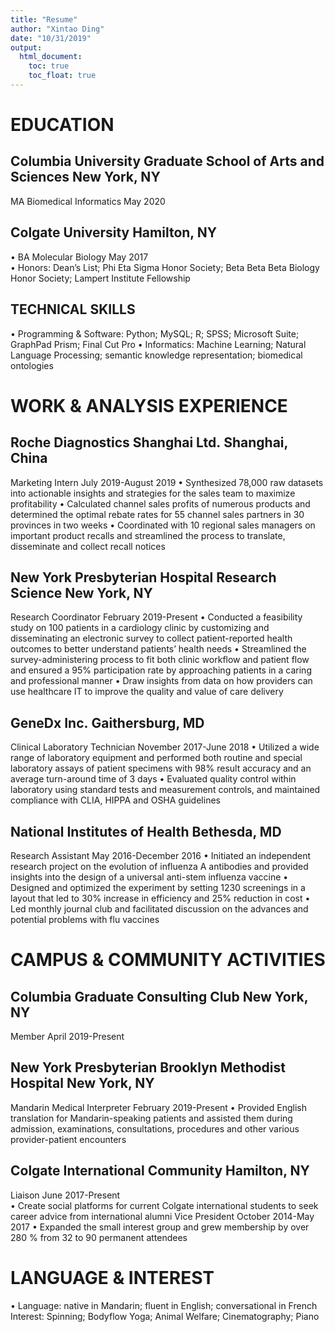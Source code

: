 ```yaml
---
title: "Resume"
author: "Xintao Ding"
date: "10/31/2019"
output: 
  html_document:
    toc: true
    toc_float: true
---
```


# EDUCATION

## Columbia University Graduate School of Arts and Sciences    New York, NY                                                                           
MA Biomedical Informatics       	May 2020                                                                                          	

## Colgate University    Hamilton, NY                                                                                                                                                 
•	BA Molecular Biology		May 2017	                                                                                                                        
•	Honors: Dean’s List; Phi Eta Sigma Honor Society; Beta Beta Beta Biology Honor Society; Lampert Institute Fellowship

## TECHNICAL SKILLS
•	Programming & Software: Python; MySQL; R; SPSS; Microsoft Suite; GraphPad Prism; Final Cut Pro
•	Informatics: Machine Learning; Natural Language Processing; semantic knowledge representation; biomedical ontologies

# WORK & ANALYSIS EXPERIENCE
## Roche Diagnostics Shanghai Ltd.	Shanghai, China
Marketing Intern 	July 2019-August 2019
•	Synthesized 78,000 raw datasets into actionable insights and strategies for the sales team to maximize profitability 
•	Calculated channel sales profits of numerous products and determined the optimal rebate rates for 55 channel sales partners in 30 provinces in two weeks
•	Coordinated with 10 regional sales managers on important product recalls and streamlined the process to translate, disseminate and collect recall notices 

## New York Presbyterian Hospital Research Science     New York, NY                                        
Research Coordinator    February 2019-Present                                                             •	Conducted a feasibility study on 100 patients in a cardiology clinic by customizing and disseminating an electronic survey to collect patient-reported health outcomes to better understand patients’ health needs 
•	Streamlined the survey-administering process to fit both clinic workflow and patient flow and ensured a 95% participation rate by approaching patients in a caring and professional manner 
•	Draw insights from data on how providers can use healthcare IT to improve the quality and value of care delivery 

## GeneDx Inc.    Gaithersburg, MD                                                                         
Clinical Laboratory Technician   November 2017-June 2018                                                  •	Utilized a wide range of laboratory equipment and performed both routine and special laboratory assays of patient specimens with 98% result accuracy and an average turn-around time of 3 days
•	Evaluated quality control within laboratory using standard tests and measurement controls, and maintained compliance with CLIA, HIPPA and OSHA guidelines

## National Institutes of Health     	Bethesda, MD                                                        
Research Assistant   May 2016-December 2016                                                               •	Initiated an independent research project on the evolution of influenza A antibodies and provided insights into the design of a universal anti-stem influenza vaccine
•	Designed and optimized the experiment by setting 1230 screenings in a layout that led to 30% increase in efficiency and 25% reduction in cost
•	Led monthly journal club and facilitated discussion on the advances and potential problems with flu vaccines

# CAMPUS & COMMUNITY ACTIVITIES
## Columbia Graduate Consulting Club	New York, NY
Member            	April 2019-Present

## New York Presbyterian Brooklyn Methodist Hospital    New York, NY                                       
Mandarin Medical Interpreter	February 2019-Present
•	Provided English translation for Mandarin-speaking patients and assisted them during admission, examinations, consultations, procedures and other various provider-patient encounters

## Colgate International Community      Hamilton, NY                                                      
Liaison       June 2017-Present       
• Create social platforms for current Colgate international students to seek career advice from international alumni
Vice President    October 2014-May 2017                                                                   •	Expanded the small interest group and grew membership by over 280 % from 32 to 90 permanent attendees

# LANGUAGE & INTEREST
•	Language: native in Mandarin; fluent in English; conversational in French
Interest: Spinning; Bodyflow Yoga; Animal Welfare; Cinematography; Piano


